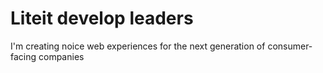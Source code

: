 # Liteit develop leaders

I'm creating noice web experiences for the next generation of consumer-facing companies
